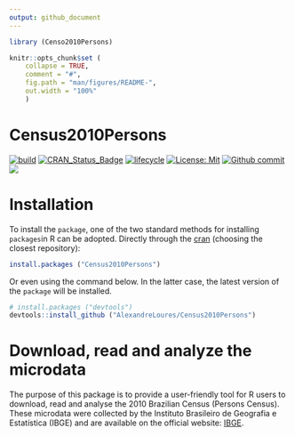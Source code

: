 ```yaml
---
output: github_document
---
```


<!-- README.md is generated from README.Rmd. Please edit that file -->

```r
library (Censo2010Persons)

knitr::opts_chunk$set (
	collapse = TRUE,
	comment = "#",
	fig.path = "man/figures/README-",
	out.width = "100%"
	)
```

# Census2010Persons

<!-- badges: start -->

[![build](https://github.com/AlexandreLoures/Census2010Persons/actions/workflows/main.yml/badge.svg)](https://github.com/AlexandreLoures/Census2010Persons/actions)
[![CRAN\_Status\_Badge](https://www.r-pkg.org/badges/version/Census2010Persons)](https://cran.r-project.org/package=Census2010Persons)
[![lifecycle](https://img.shields.io/badge/lifecycle-experimental-orange.svg)](https://lifecycle.r-lib.org/articles/stages.html)
[![License: Mit](https://img.shields.io/badge/License-MIT-blue.svg)](https://opensource.org/licenses/MIT)
[![Github commit](https://img.shields.io/github/last-commit/AlexandreLoures/Census2010Persons)](https://github.com/AlexandreLoures/Census2010Persons/commit/main)
[![](https://cranlogs.r-pkg.org/badges/grand-total/Census2010Persons?color=blue)](https://cran.r-project.org/package=Census2010Persons)
<!-- badges: end -->

# Installation

To install the `package`, one of the two standard methods for installing `packages`in R can be adopted. Directly through the [cran](https://cran.r-project.org/package=Census2010Persons) (choosing the closest repository):

``` r
install.packages ("Census2010Persons")
```

Or even using the command below. In the latter case, the latest version of the `package` will be installed.

``` r
# install.packages ("devtools")
devtools::install_github ("AlexandreLoures/Census2010Persons")
```

# Download, read and analyze the microdata

The purpose of this package is to provide a user-friendly tool for R users to download, read and analyse the 2010 Brazilian Census (Persons Census). These microdata were collected by the Instituto Brasileiro de Geografia e Estatística (IBGE) and are available on the official website: [IBGE](https://ibge.gov.br/).
